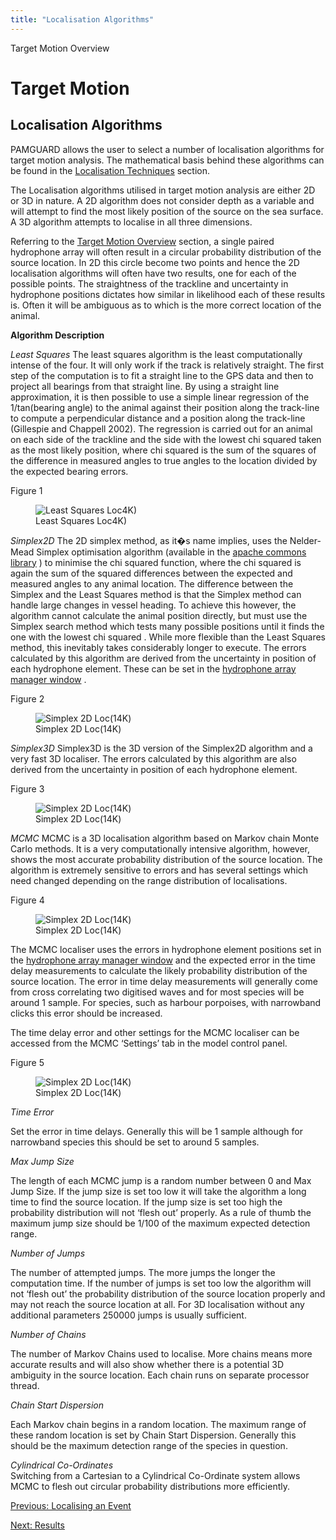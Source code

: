 ```yaml
---
title: "Localisation Algorithms"
---
```

 Target Motion Overview 

Target Motion
=============

Localisation Algorithms
-----------------------

  

PAMGUARD allows the user to select a number of localisation algorithms for target motion analysis. The mathematical basis behind these algorithms can be found in the [Localisation Techniques](../../../localisation/docs/localisation_algorithms.html) section.  
  
The Localisation algorithms utilised in target motion analysis are either 2D or 3D in nature. A 2D algorithm does not consider depth as a variable and will attempt to find the most likely position of the source on the sea surface. A 3D algorithm attempts to localise in all three dimensions.  
  
Referring to the [Target Motion Overview](../../../localisation/targetmotion/docs/targetmotion_overview.html) section, a single paired hydrophone array will often result in a circular probability distribution of the source location. In 2D this circle become two points and hence the 2D localisation algorithms will often have two results, one for each of the possible points. The straightness of the trackline and uncertainty in hydrophone positions dictates how similar in likelihood each of these results is. Often it will be ambiguous as to which is the more correct location of the animal.

**Algorithm Description**  
  
_Least Squares_ The least squares algorithm is the least computationally intense of the four. It will only work if the track is relatively straight. The first step of the computation is to fit a straight line to the GPS data and then to project all bearings from that straight line. By using a straight line approximation, it is then possible to use a simple linear regression of the 1/tan(bearing angle) to the animal against their position along the track-line to compute a perpendicular distance and a position along the track-line (Gillespie and Chappell 2002). The regression is carried out for an animal on each side of the trackline and the side with the lowest chi squared taken as the most likely position, where chi squared is the sum of the squares of the difference in measured angles to true angles to the location divided by the expected bearing errors.  
  

Figure 1

![Least Squares Loc4K)](images/LeastSquaresAlgorithm.png)

  
  
_Simplex2D_ The 2D simplex method, as it�s name implies, uses the Nelder-Mead Simplex optimisation algorithm (available in the [apache commons library](http://commons.apache.org/) ) to minimise the chi squared function, where the chi squared is again the sum of the squared differences between the expected and measured angles to any animal location. The difference between the Simplex and the Least Squares method is that the Simplex method can handle large changes in vessel heading. To achieve this however, the algorithm cannot calculate the animal position directly, but must use the Simplex search method which tests many possible positions until it finds the one with the lowest chi squared . While more flexible than the Least Squares method, this inevitably takes considerably longer to execute. The errors calculated by this algorithm are derived from the uncertainty in position of each hydrophone element. These can be set in the [hydrophone array manager window](../../../utilities/hydrophoneArrayManagerHelp/docs/Array_Configuration.html) .  
  

Figure 2

![Simplex 2D Loc(14K)](images/Simplex2DAlgorithm.png)

  
  
_Simplex3D_ Simplex3D is the 3D version of the Simplex2D algorithm and a very fast 3D localiser. The errors calculated by this algorithm are also derived from the uncertainty in position of each hydrophone element.  
  

Figure 3

![Simplex 2D Loc(14K)](images/Simplex3DAlgorithm.png)

  
  
_MCMC_ MCMC is a 3D localisation algorithm based on Markov chain Monte Carlo methods. It is a very computationally intensive algorithm, however, shows the most accurate probability distribution of the source location. The algorithm is extremely sensitive to errors and has several settings which need changed depending on the range distribution of localisations.  
  

Figure 4

![Simplex 2D Loc(14K)](images/MCMC3DAlgorithm.png)

  
  
The MCMC localiser uses the errors in hydrophone element positions set in the [hydrophone array manager window](../../../utilities/hydrophoneArrayManagerHelp/docs/Array_Configuration.html) and the expected error in the time delay measurements to calculate the likely probability distribution of the source location. The error in time delay measurements will generally come from cross correlating two digitised waves and for most species will be around 1 sample. For species, such as harbour porpoises, with narrowband clicks this error should be increased.  
  
The time delay error and other settings for the MCMC localiser can be accessed from the MCMC 'Settings' tab in the model control panel.  
  

Figure 5

![Simplex 2D Loc(14K)](images/MCMCSettings Panel.png)

  
  
_Time Error_  
  
Set the error in time delays. Generally this will be 1 sample although for narrowband species this should be set to around 5 samples.  
  
_Max Jump Size_  
  
The length of each MCMC jump is a random number between 0 and Max Jump Size. If the jump size is set too low it will take the algorithm a long time to find the source location. If the jump size is set too high the probability distribution will not 'flesh out' properly. As a rule of thumb the maximum jump size should be 1/100 of the maximum expected detection range.  
  
_Number of Jumps_  
  
The number of attempted jumps. The more jumps the longer the computation time. If the number of jumps is set too low the algorithm will not 'flesh out' the probability distribution of the source location properly and may not reach the source location at all. For 3D localisation without any additional parameters 250000 jumps is usually sufficient.  
  
_Number of Chains_  
  
The number of Markov Chains used to localise. More chains means more accurate results and will also show whether there is a potential 3D ambiguity in the source location. Each chain runs on separate processor thread.  
  
_Chain Start Dispersion_  
  
Each Markov chain begins in a random location. The maximum range of these random location is set by Chain Start Dispersion. Generally this should be the maximum detection range of the species in question.  
  
_Cylindrical Co-Ordinates_  
Switching from a Cartesian to a Cylindrical Co-Ordinate system allows MCMC to flesh out circular probability distributions more efficiently.  
  

[Previous: Localising an Event](../../../localisation/targetmotion/docs/targetmotion_Localising.html)

  

[Next: Results](../../../localisation/targetmotion/docs/targetmotion_LocalisationResults%20.html)